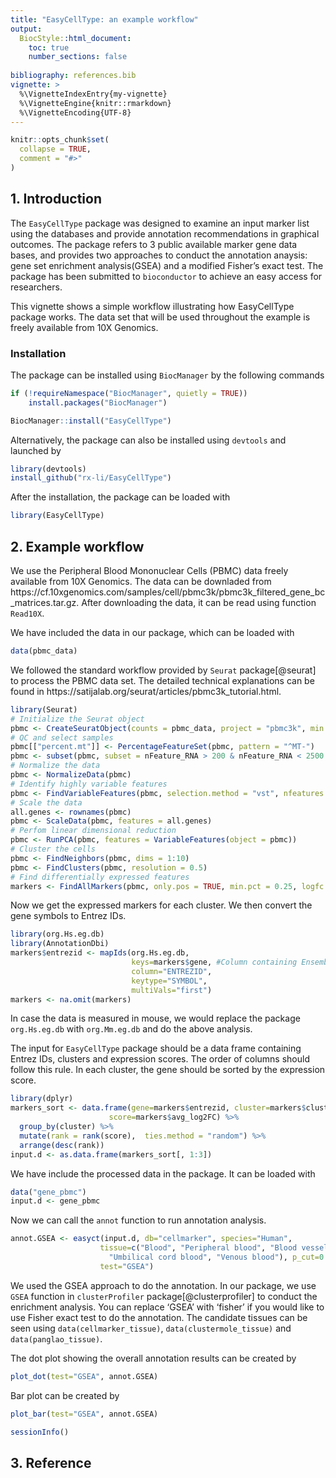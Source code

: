 ```yaml
---
title: "EasyCellType: an example workflow"
output: 
  BiocStyle::html_document:
    toc: true
    number_sections: false
    
bibliography: references.bib 
vignette: >
  %\VignetteIndexEntry{my-vignette}
  %\VignetteEngine{knitr::rmarkdown}
  %\VignetteEncoding{UTF-8}
---
```


```r
knitr::opts_chunk$set(
  collapse = TRUE,
  comment = "#>"
)
```

## 1. Introduction
The `EasyCellType` package was designed to examine an input marker list using 
the databases and provide annotation recommendations in graphical outcomes. 
The package refers to 3 public available marker gene data bases, 
and provides two approaches to conduct the annotation anaysis: 
gene set enrichment analysis(GSEA) and a modified Fisher's exact test.
The package has been submitted to `bioconductor` to achieve an easy access for researchers.  

This vignette shows a simple workflow illustrating how EasyCellType package works. 
The data set that will be used throughout the example is freely available from 
10X Genomics.

### Installation
The package can be installed using `BiocManager` by the following commands
```r
if (!requireNamespace("BiocManager", quietly = TRUE))
    install.packages("BiocManager")

BiocManager::install("EasyCellType")
```

Alternatively, the package can also be installed using `devtools` and launched by
```r
library(devtools)
install_github("rx-li/EasyCellType")
```

After the installation, the package can be loaded with
```r
library(EasyCellType)
```

## 2. Example workflow
We use the Peripheral Blood Mononuclear Cells (PBMC) data freely available from 10X Genomics. 
The data can be downladed from
https://cf.10xgenomics.com/samples/cell/pbmc3k/pbmc3k_filtered_gene_bc_matrices.tar.gz.
After downloading the data, it can be read using function `Read10X`. 

We have included the data in our package, which can be loaded with
```r
data(pbmc_data)
```

We followed the standard workflow provided by `Seurat` package[@seurat] to process the PBMC data set. 
The detailed technical explanations can be found in
https://satijalab.org/seurat/articles/pbmc3k_tutorial.html.
```r
library(Seurat)
# Initialize the Seurat object
pbmc <- CreateSeuratObject(counts = pbmc_data, project = "pbmc3k", min.cells = 3, min.features = 200)
# QC and select samples
pbmc[["percent.mt"]] <- PercentageFeatureSet(pbmc, pattern = "^MT-")
pbmc <- subset(pbmc, subset = nFeature_RNA > 200 & nFeature_RNA < 2500 & percent.mt < 5)
# Normalize the data
pbmc <- NormalizeData(pbmc)
# Identify highly variable features
pbmc <- FindVariableFeatures(pbmc, selection.method = "vst", nfeatures = 2000)
# Scale the data
all.genes <- rownames(pbmc)
pbmc <- ScaleData(pbmc, features = all.genes)
# Perfom linear dimensional reduction
pbmc <- RunPCA(pbmc, features = VariableFeatures(object = pbmc))
# Cluster the cells
pbmc <- FindNeighbors(pbmc, dims = 1:10)
pbmc <- FindClusters(pbmc, resolution = 0.5)
# Find differentially expressed features
markers <- FindAllMarkers(pbmc, only.pos = TRUE, min.pct = 0.25, logfc.threshold = 0.25)
```

Now we get the expressed markers for each cluster. 
We then convert the gene symbols to Entrez IDs.

```r
library(org.Hs.eg.db)
library(AnnotationDbi)
markers$entrezid <- mapIds(org.Hs.eg.db,
                           keys=markers$gene, #Column containing Ensembl gene ids
                           column="ENTREZID",
                           keytype="SYMBOL",
                           multiVals="first")
markers <- na.omit(markers)
```

In case the data is measured in mouse, we would replace the package `org.Hs.eg.db` 
with `org.Mm.eg.db` and do the above analysis.

The input for `EasyCellType` package should be a data frame containing Entrez IDs, 
clusters and expression scores. The order of columns should follow this rule.
In each cluster, the gene should be sorted by the expression score.
```r
library(dplyr)
markers_sort <- data.frame(gene=markers$entrezid, cluster=markers$cluster, 
                      score=markers$avg_log2FC) %>% 
  group_by(cluster) %>% 
  mutate(rank = rank(score),  ties.method = "random") %>% 
  arrange(desc(rank)) 
input.d <- as.data.frame(markers_sort[, 1:3])
```

We have include the processed data in the package. It can be loaded with
```r
data("gene_pbmc")
input.d <- gene_pbmc
```


Now we can call the `annot` function to run annotation analysis.
```r
annot.GSEA <- easyct(input.d, db="cellmarker", species="Human", 
                    tissue=c("Blood", "Peripheral blood", "Blood vessel",
                      "Umbilical cord blood", "Venous blood"), p_cut=0.3,
                    test="GSEA")
```

We used the GSEA approach to do the annotation. In our package, we use `GSEA`
function in `clusterProfiler` package[@clusterprofiler] to conduct the enrichment analysis.
You can replace 'GSEA' with 'fisher' if you would like to use Fisher exact test 
to do the annotation.
The candidate tissues can be seen using `data(cellmarker_tissue)`, 
`data(clustermole_tissue)` and `data(panglao_tissue)`.

The dot plot showing the overall annotation results can be created by
```r
plot_dot(test="GSEA", annot.GSEA)
```

Bar plot can be created by
```r
plot_bar(test="GSEA", annot.GSEA)
```

```r
sessionInfo()
```

## 3. Reference




